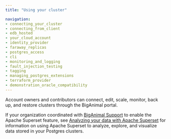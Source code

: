```yaml
---
title: "Using your cluster"

navigation: 
- connecting_your_cluster
- connecting_from_client
- edb_hosted
- your_cloud_account
- identity_provider
- faraway_replicas
- postgres_access
- cli
- monitoring_and_logging
- fault_injection_testing
- tagging
- managing_postgres_extensions
- terraform_provider
- demonstration_oracle_compatibility
---
```


Account owners and contributors can connect, edit, scale, monitor, back up, and restore clusters through the BigAnimal portal.

If your organization coordinated with [BigAnimal Support](../overview/support) to enable the Apache Superset feature, see [Analyzing your data with Apache Superset](06_analyze_with_superset) for information on using Apache Superset to analyze, explore, and visualize data stored in your Postgres clusters.